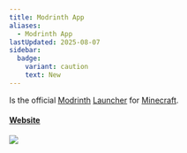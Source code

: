 ```yaml
---
title: Modrinth App
aliases:
  - Modrinth App
lastUpdated: 2025-08-07
sidebar:
  badge:
    variant: caution
    text: New
---
```


Is the official [Modrinth](/modrinth) [Launcher](/launcher) for [Minecraft](/minecraft).

#### [Website](https://app.modrinth.com)

![](~/assets/modrinthapp.webp)